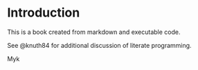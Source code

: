 # Introduction

This is a book created from markdown and executable code.

See @knuth84 for additional discussion of literate programming.

Myk
